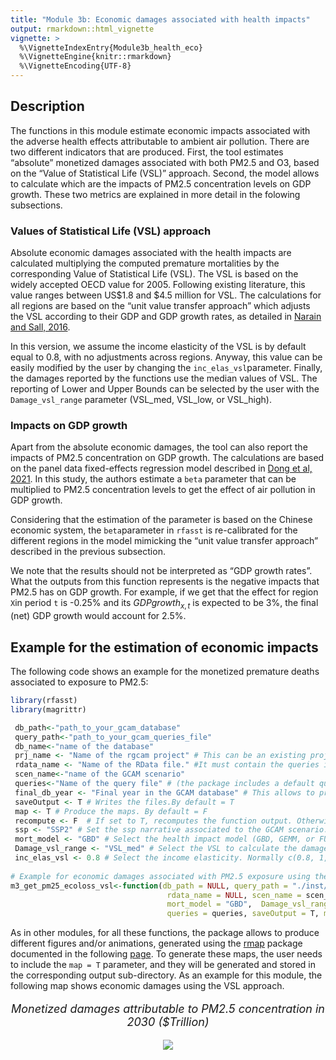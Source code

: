 ```yaml
---
title: "Module 3b: Economic damages associated with health impacts"
output: rmarkdown::html_vignette
vignette: >
  %\VignetteIndexEntry{Module3b_health_eco}
  %\VignetteEngine{knitr::rmarkdown}
  %\VignetteEncoding{UTF-8}
---
```


## Description

The functions in this module estimate economic impacts associated with the adverse health effects attributable to ambient air pollution. 
There are two different indicators that are produced. First, the tool estimates "absolute" monetized damages associated with both PM2.5 and O3, based on the "Value of Statistical Life (VSL)" approach. Second, the model allows to calculate which are the impacts of PM2.5 concentration levels on GDP growth. These two metrics are explained in more detail in the folowing subsections.  

### Values of Statistical Life (VSL) approach
Absolute economic damages associated with the health impacts are calculated multiplying the computed premature mortalities by the corresponding Value of Statistical Life (VSL). The VSL is based on the widely accepted OECD value for 2005. Following existing literature, this value ranges between US$1.8 and $4.5 million for VSL. The calculations for all regions are based on the  “unit value transfer approach” which adjusts the VSL according to their GDP and GDP growth rates, as detailed in [Narain and Sall, 2016](https://openknowledge.worldbank.org/handle/10986/24440). 

In this version, we assume the income elasticity of the VSL is by default equal to 0.8, with no adjustments across regions. Anyway, this value can be easily modified by the user by changing the `inc_elas_vsl`parameter. Finally, the damages reported by the functions use the median values of VSL. The reporting of Lower and Upper Bounds can be selected by the user with the `Damage_vsl_range` parameter (VSL_med, VSL_low, or VSL_high). 

### Impacts on GDP growth
Apart from the absolute economic damages, the tool can also report the impacts of PM2.5 concentration on GDP growth. The calculations are based on the panel data fixed-effects regression model described in [Dong et al, 2021](https://www.mdpi.com/2071-1050/13/16/9056). In this study, the authors estimate a `beta` parameter that can be multiplied to PM2.5 concentration levels to get the effect of air pollution in GDP growth.

Considering that the estimation of the parameter is based on the Chinese economic system, the `beta`parameter in `rfasst` is re-calibrated for the different regions in the model mimicking the “unit value transfer approach” described in the previous subsection.

We note that the results should not be interpreted as "GDP growth rates". What the outputs from this function represents is the negative impacts that PM2.5 has on GDP growth. For example, if we get that the effect for region `X`in period `t` is -0.25% and its $GDPgrowth_{x,t}$ is expected to be 3%, the final (net) GDP growth would account for 2.5%. 


## Example for the estimation of economic impacts

The following code shows an example for the monetized premature deaths associated to exposure to PM2.5:

```r
library(rfasst)
library(magrittr)

 db_path<-"path_to_your_gcam_database"
 query_path<-"path_to_your_gcam_queries_file"
 db_name<-"name of the database"
 prj_name <- "Name of the rgcam project" # This can be an existing project, or, if not, this will be the name
 rdata_name <- "Name of the RData file." #It must contain the queries in a list
 scen_name<-"name of the GCAM scenario"
 queries<-"Name of the query file" # (the package includes a default query file that includes all the queries required in every function in the package, "queries_rfasst.xml")
 final_db_year <- "Final year in the GCAM database" # This allows to process databases with user-defined "stop periods"
 saveOutput <- T # Writes the files.By default = T
 map <- T # Produce the maps. By default = F
 recompute <- F  # If set to T, recomputes the function output. Otherwise, if the output was already computed once, it uses that value and avoids repeating computations. By default = F
 ssp <- "SSP2" # Set the ssp narrative associated to the GCAM scenario. c("SSP1","SSP2","SSP3","SSP4","SSP5"). By default is SSP2
 mort_model <- "GBD" # Select the health impact model (GBD, GEMM, or FUSION). By default = GBD
 Damage_vsl_range <- "VSL_med" # Select the VSL to calculate the damages (VSL_med, VSL_low, or VSL_high). By default = VSL_med
 inc_elas_vsl <- 0.8 # Select the income elasticity. Normally c(0.8, 1, 1.2). By default = 0.8
 
# Example for economic damages associated with PM2.5 exposure using the VSL approach
m3_get_pm25_ecoloss_vsl<-function(db_path = NULL, query_path = "./inst/extdata", db_name = NULL, prj_name = "test.dat",
                                   rdata_name = NULL, scen_name = scen_name, ssp = "SSP2", final_db_year = 2100,
                                   mort_model = "GBD",  Damage_vsl_range = "VSL_med", inc_elas_vsl = 0.8,
                                   queries = queries, saveOutput = T, map = F, anim = F, recompute = F)

```

As in other modules, for all these functions, the package allows to produce different figures and/or animations, generated using the [rmap](https://github.com/JGCRI/rmap) package documented in the following [page](https://jgcri.github.io/rmap/). To generate these maps, the user needs to include the `map = T` parameter, and they will be generated and stored in the corresponding output sub-directory. As an example for this module, the following map shows economic damages using the VSL approach. 

<!-------------------------->
<!-------------------------->
<p align="center" style="font-size:18px;"> *Monetized damages attributable to PM2.5 concentration in 2030 ($Trillion)* </p>
<p align="center"> <img src="https://raw.githubusercontent.com/bc3LC/rfasst/main/vignettes/vignetteFigs/pm25_vsl_2030.png"></p>
<!-------------------------->
<!-------------------------->














